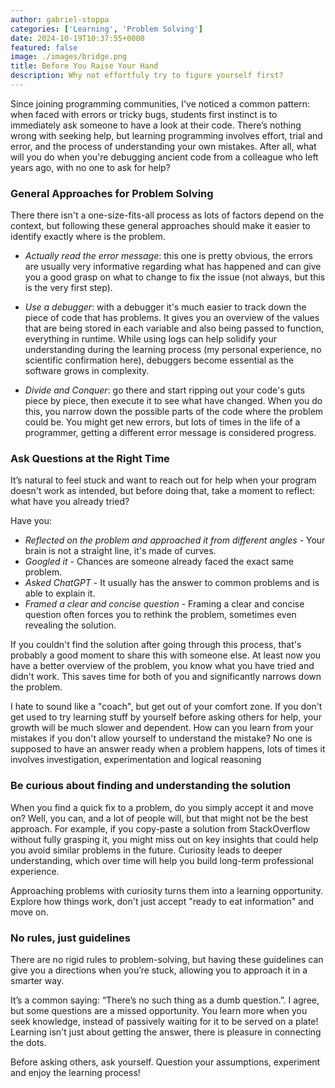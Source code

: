 ```yaml
---
author: gabriel-stoppa
categories: ['Learning', 'Problem Solving']
date: 2024-10-19T10:37:55+0000
featured: false
image: ./images/bridge.png
title: Before You Raise Your Hand
description: Why not effortfuly try to figure yourself first?
---
```


Since joining programming communities, I've noticed a common pattern: when faced with errors or tricky bugs, students first instinct is to immediately ask someone to have a look at their code. There’s nothing wrong with seeking help, but learning programming involves effort, trial and error, and the process of understanding your own mistakes. After all, what will you do when you're debugging ancient code from a colleague who left years ago, with no one to ask for help?

### General Approaches for Problem Solving

There there isn't a one-size-fits-all process as lots of factors depend on the context, but following these general approaches should make it easier to identify exactly where is the problem.

- *Actually read the error message*: this one is pretty obvious, the errors are usually very informative regarding what has happened and can give you a good grasp on what to change to fix the issue (not always, but this is the very first step).

- *Use a debugger*: with a debugger it's much easier to track down the piece of code that has problems. It gives you an overview of the values that are being stored in each variable and also being passed to function, everything in runtime. While using logs can help solidify your understanding during the learning process (my personal experience, no scientific confirmation here), debuggers become essential as the software grows in complexity.

- *Divide and Conquer*: go there and start ripping out your code's guts piece by piece, then execute it to see what have changed.
When you do this, you narrow down the possible parts of the code where the problem could be. You might get new errors, but lots of times in the life of a programmer, getting a different error message is considered progress.

### Ask Questions at the Right Time

It’s natural to feel stuck and want to reach out for help when your program doesn't work as intended, but before doing that, take a moment to reflect: what have you already tried?

Have you:

- *Reflected on the problem and approached it from different angles* - Your brain is not a straight line, it's made of curves.
- *Googled it* - Chances are someone already faced the exact same problem.
- *Asked ChatGPT* - It usually has the answer to common problems and is able to explain it.
- *Framed a clear and concise question* - Framing a clear and concise question often forces you to rethink the problem, sometimes even revealing the solution.

If you couldn't find the solution after going through this process, that's probably a good moment to share this with someone else. At least now you have a better overview of the problem, you know what you have tried and didn't work. This saves time for both of you and significantly narrows down the problem.

I hate to sound like a "coach", but get out of your comfort zone. If you don't get used to try learning stuff by yourself before asking others for help, your growth will be much slower and dependent. How can you learn from your mistakes if you don't allow yourself to understand the mistake? No one is supposed to have an answer ready when a problem happens, lots of times it involves investigation, experimentation and logical reasoning

### Be curious about finding and understanding the solution

When you find a quick fix to a problem, do you simply accept it and move on? Well, you can, and a lot of people will, but that might not be the best approach. For example, if you copy-paste a solution from StackOverflow without fully grasping it, you might miss out on key insights that could help you avoid similar problems in the future. Curiosity leads to deeper understanding, which over time will help you build long-term professional experience.

Approaching problems with curiosity turns them into a learning opportunity. Explore how things work, don't just accept "ready to eat information" and move on.

### No rules, just guidelines

There are no rigid rules to problem-solving, but having these guidelines can give you a directions when you’re stuck, allowing you to approach it in a smarter way.

It’s a common saying: “There’s no such thing as a dumb question.”. I agree, but some questions are a missed opportunity. You learn more when you seek knowledge, instead of passively waiting for it to be served on a plate! Learning isn't just about getting the answer, there is pleasure in connecting the dots.

Before asking others, ask yourself. Question your assumptions, experiment and enjoy the learning process!